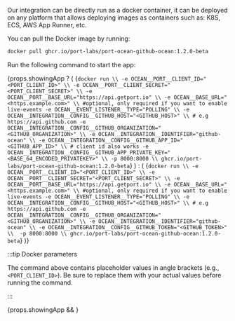 
Our integration can be directly run as a docker container, it can be deployed on any platform that allows deploying images as containers such as: K8S, ECS, AWS App Runner, etc.

You can pull the Docker image by running:

```bash showLineNumbers
docker pull ghcr.io/port-labs/port-ocean-github-ocean:1.2.0-beta
```

Run the following command to start the app:

{props.showingApp ? (
<CodeBlock language="bash" showLineNumbers>
{`docker run \\
  -e OCEAN__PORT__CLIENT_ID="<PORT_CLIENT_ID>" \\
  -e OCEAN__PORT__CLIENT_SECRET="<PORT_CLIENT_SECRET>" \\
  -e OCEAN__PORT__BASE_URL="https://api.getport.io" \\
  -e OCEAN__BASE_URL="<https.example.com>" \\ #optional, only required if you want to enable live-events
  -e OCEAN__EVENT_LISTENER__TYPE="POLLING" \\
  -e OCEAN__INTEGRATION__CONFIG__GITHUB_HOST="<GITHUB_HOST>" \\ # e.g https://api.github.com
  -e OCEAN__INTEGRATION__CONFIG__GITHUB_ORGANIZATION="<GITHUB_ORGANIZATION>" \\
  -e OCEAN__INTEGRATION__IDENTIFIER="github-ocean" \\
  -e OCEAN__INTEGRATION__CONFIG__GITHUB_APP_ID="<GITHUB_APP_ID>" \\ # client id also works
  -e OCEAN__INTEGRATION__CONFIG__GITHUB_APP_PRIVATE_KEY="<BASE_64_ENCODED_PRIVATEKEY>" \\
  -p 8000:8000 \\
  ghcr.io/port-labs/port-ocean-github-ocean:1.2.0-beta`}
</CodeBlock>
) : (
<CodeBlock language="bash" showLineNumbers>
{`docker run \\
  -e OCEAN__PORT__CLIENT_ID="<PORT_CLIENT_ID>" \\
  -e OCEAN__PORT__CLIENT_SECRET="<PORT_CLIENT_SECRET>" \\
  -e OCEAN__PORT__BASE_URL="https://api.getport.io" \\
  -e OCEAN__BASE_URL="<https.example.com>" \\ #optional, only required if you want to enable live-events
  -e OCEAN__EVENT_LISTENER__TYPE="POLLING" \\
  -e OCEAN__INTEGRATION__CONFIG__GITHUB_HOST="<GITHUB_HOST>" \\ # e.g https://api.github.com
  -e OCEAN__INTEGRATION__CONFIG__GITHUB_ORGANIZATION="<GITHUB_ORGANIZATION>" \\
  -e OCEAN__INTEGRATION__IDENTIFIER="github-ocean" \\
  -e OCEAN__INTEGRATION__CONFIG__GITHUB_TOKEN="<GITHUB_TOKEN>" \\ 
  -p 8000:8000 \\
  ghcr.io/port-labs/port-ocean-github-ocean:1.2.0-beta`}
</CodeBlock>
)}


:::tip Docker parameters

The command above contains placeholder values in angle brackets (e.g., `<PORT_CLIENT_ID>`). Be sure to replace them with your actual values before running the command.

:::

{props.showingApp && <Base64Tip />}


<DockerParametersTable showingApp={props.showingApp}/>

<PortApiRegionTip/>
